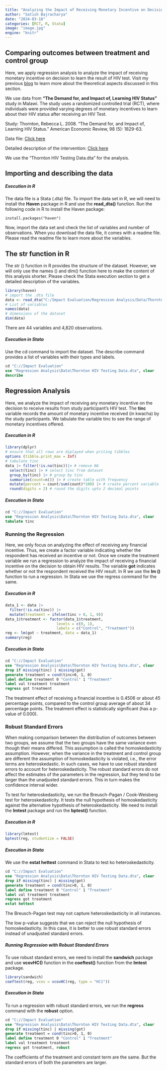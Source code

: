 ```yaml
---
title: "Analyzing the Impact of Receiving Monetary Incentive on Decision to Learn the Result of HIV Test"
author: "Satish Bajracharya"
date: "2024-03-18"
categories: [RCT, R, Stata]
image: "image.jpg"
engine: "knitr"
---
```

::: callout-tip
## Comparing outcomes between treatment and control group

Here, we apply regression analysis to analyze the impact of receiving monetary incentive on decision to learn the result of HIV test. Visit my previous [blog](https://vajra-satish.github.io/blogs/Comparison%20Between%20Treatment%20and%20Control%20Group%20-%20Regression%20Analysis/) to learn more about the theoretical aspects discussed in this section. 
:::

We use data from **"The Demand for, and Impact of, Learning HIV Status"** study in Malawi. The study uses a randomized controlled trial (RCT), where individuals were provided varying degrees of monetary incentives to learn about their HIV status after receiving an HIV Test. 

::: callout-note
Study: Thornton, Rebecca L. 2008. “The Demand for, and Impact of, Learning HIV Status.” American Economic Review, 98 (5): 1829-63. 

Data file: [Click here](https://www.aeaweb.org/aer/data/dec08/20060732_data.zip)

Detailed description of the intervention: [Click here](https://www.povertyactionlab.org/evaluation/demand-and-impact-learning-hiv-status-malawi)
:::

We use the "Thornton HIV Testing Data.dta" for the analysis.

## Importing and describing the data

##### Execution in R

The data file is a Stata (.dta) file. To import the data set in R, we will need to install the **Haven** package in R and use the **read_dta()** function. Run the following code in R to install the Haven package:

```
install.packages("haven")
```

Now, import the data set and check the list of variables and number of observations. When you download the data file, it comes with a readme file. Please read the readme file to learn more about the variables. 

::: callout-tip
## The str function in R

The str () function in R provides the structure of the dataset. However, we will only use the names () and dim() function here to make the content of this analysis shorter. Please check the Stata execution section to get a detailed description of the variables. 
:::

```r
library(haven)
# import the .dta file
data <- read_dta("C:/Impact Evaluation/Regression Analysis/Data/Thornton HIV Testing Data.dta")
# List of variables
names(data)
# dimensions of the dataset
dim(data)
```

There are 44 variables and 4,820 observations.

##### Execution in Stata

Use the cd command to import the dataset. The describe command provides a list of variables with their types and labels. 

```stata
cd "C://Impact Evaluation"
use "Regression Analysis\Data\Thornton HIV Testing Data.dta", clear 
describe
```

## Regression Analysis

Here, we analyze the impact of receiving any monetary incentive on the decision to receive results from study participant's HIV test. The **tinc** variable records the amount of monetary incentive received (in kwacha) by the study participants. We tabulate the variable tinc to see the range of monetary incentives offered.

##### Execution in R

```r
library(dplyr)
# ensure that all rows are diplayed when priting tibbles
options (tibble.print_max = Inf) 
# tabulate tinc
data |> filter(!is.na(tinc))|> # remove NA
  select(tinc) |> # select tinc from dataset
  group_by(tinc) |> # group by tinc
  summarize(count=n()) |> # create table with frequency 
  mutate(percent = count/sum(count)*100) |> # create percent variable
  round(digits = 2) # round the digits upto 2 decimal points
```

##### Execution in Stata

```stata
cd "C://Impact Evaluation"
use "Regression Analysis\Data\Thornton HIV Testing Data.dta", clear
tabulate tinc
```

### Running the Regression

Here, we only focus on analyzing the effect of receiving any financial incentive. Thus, we create a factor variable indicating whether the respondent has received an incentive or not. Once we create the treatment variable we run a regression to analyze the impact of receiving a financial incentive on the decision to obtain HIV results. The variable **got** indicates whether or not the respondent received the HIV result. In R we use the **lm ()** function to run a regression. In Stata we use the regress command for the same.

##### Execution in R

```r
data_1 <- data |>
  filter(!is.na(tinc)) |>
  mutate(treatment = ifelse(tinc > 0, 1, 0))
data_1$treatment <- factor(data_1$treatment, 
                       levels = c(0, 1),
                       labels = c("Control", "Treatment"))
reg <- lm(got ~ treatment, data = data_1)
summary(reg)
```

##### Execution in Stata

```stata
cd "C://Impact Evaluation"
use "Regression Analysis\Data\Thornton HIV Testing Data.dta", clear
drop if missing(tinc) | missing(got)
generate treatment = cond(tinc>0, 1, 0)
label define treatment 0 "Control" 1 "Treatment"
label val treatment treatment
regress got treatment
```

The treatment effect of receiving a financial incentive is 0.4506 or about 45 percentage points, compared to the control group average of about 34 percentage points. The treatment effect is statistically significant (has a p-value of 0.000).

### Robust Standard Errors

When making comparison between the distribution of outcomes between two groups, we assume that the two groups have the same variance even though their means differed. This assumption is called the homoskedasticity assumption. However, when the variance in the treatment and control group are different the assumption of homoskedasticity is violated, i.e., the error terms are heteroskedastic. In such cases, we have to use robust standard errors to account for heteroskedasticity. The robust standard errors do not affect the estimates of the parameters in the regression, but they tend to be larger than the unadjusted standard errors. This in turn makes the confidence interval wider.  

To test for heteroskedasticity, we run the Breusch-Pagan / Cook-Weisberg test for heteroskedasticity. It tests the null hypothesis of homoskedasticity against the alternative hypothesis of heteroskedasticity. We need to install the **lmtest** package and run the **bptest()** function. 

##### Execution in R

```r
library(lmtest)
bptest(reg, studentize = FALSE) 
```

##### Execution in Stata

We use the **estat hettest** command in Stata to test ko heteroskedasticity. 

```stata
cd "C://Impact Evaluation"
use "Regression Analysis\Data\Thornton HIV Testing Data.dta", clear
drop if missing(tinc) | missing(got)
generate treatment = cond(tinc>0, 1, 0)
label define treatment 0 "Control" 1 "Treatment"
label val treatment treatment
regress got treatment
estat hettest
```

::: callout-note
The Breusch-Pagan test may not capture heteroskedasticity in all instances. 
:::

The low p-value suggests that we can reject the null hypothesis of homoskedasticity. In this case, it is better to use robust standard errors instead of unadjusted standard errors. 

##### Running Regression with Robust Standard Errors

To use robust standard errors, we need to install the **sandwich** package and use **vcovHC()** function in the **coeftest()** function from the **lmtest** package. 

```r
library(sandwich)
coeftest(reg, vcov = vcovHC(reg, type = "HC1"))
```

##### Execution in Stata

To run a regression with robust standard errors, we run the **regress** command with the **robust** option.

```stata
cd "C://Impact Evaluation"
use "Regression Analysis\Data\Thornton HIV Testing Data.dta", clear
drop if missing(tinc) | missing(got)
generate treatment = cond(tinc>0, 1, 0)
label define treatment 0 "Control" 1 "Treatment"
label val treatment treatment
regress got treatment, robust
```

The coefficients of the treatment and constant term are the same. But the standard errors of both the parameters are larger. 